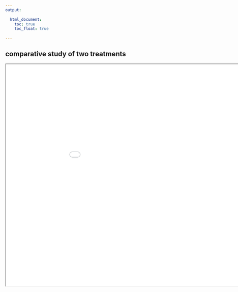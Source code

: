---
output:
 
  html_document: 
    toc: true
    toc_float: true
    
---
<link rel="stylesheet" href="styles.css" type="text/css">



<p align="justify">
## comparative study of two treatments


<iframe id="inlineFrameExample"
    title="Inline Frame Example"
    width="1000"
    height="700"
    src="ANALYSE.html">
</iframe> 

</p>


